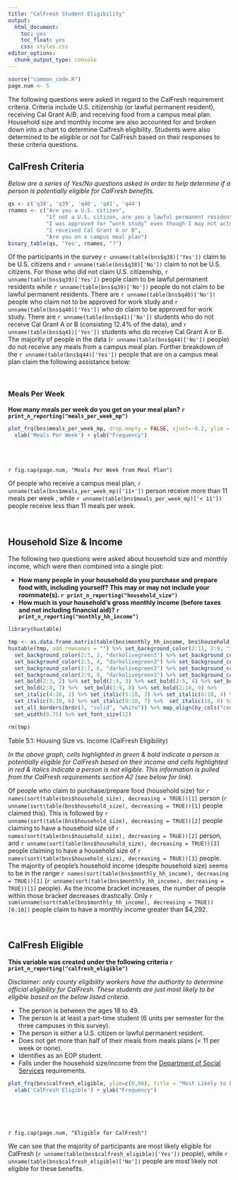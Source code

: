 ```yaml
---
title: "CalFresh Student Eligibility"
output: 
  html_document: 
    toc: yes
    toc_float: yes
    css: styles.css
editor_options: 
  chunk_output_type: console
---
```


```r
source("common_code.R")
page.num <- 5
```

The following questions were asked in regard to the CalFresh requirement criteria. Criteria include U.S. citizenship (or lawful permanent resident), receiving Cal Grant A/B, and receiving food from a campus meal plan. Household size and monthly income are also accounted for and broken down into a chart to determine Calfresh eligibility. Students were also determined to be eligible or not for CalFresh based on their responses to these criteria questions.

## CalFresh Criteria
*Below are a series of Yes/No questions asked in order to help determine if a person is potentially eligible for CalFresh benefits.*
```r
qs <- c('q38', 'q39', 'q40', 'q41', 'q44')
rnames <- c("Are you a U.S. citizen", 
            "If not a U.S. citizen, are you a lawful permanent resident (i.e. have a 'green card')",
            "I was approved for “work study” even though I may not actually have a work study job placement",
            "I received Cal Grant A or B",
            "Are you on a campus meal plan")
binary_table(qs, 'Yes', rnames, "?")
```
Of the participants in the survey `r unname(table(bns$q38)['Yes'])` claim to be U.S. citizens and `r unname(table(bns$q38)['No'])` claim to not be U.S. citizens. For those who did not claim U.S. citizenship, `r unname(table(bns$q39)['Yes'])` people claim to be lawful permanent residents while `r unname(table(bns$q39)['No'])` people do not claim to be lawful permanent residents. There are `r unname(table(bns$q40)['No'])` people who claim not to be approved for work study and `r unname(table(bns$q40)['Yes'])` who do claim to be approved for work study. There are `r unname(table(bns$q41)['No'])` students who do not receive Cal Grant A or B (consisting 12.4% of the data), and `r unname(table(bns$q41)['Yes'])` students who do receive Cal Grant A or B. The majority of people in the data (`r unname(table(bns$q44)['No'])` people) do not receive any meals from a campus meal plan. Further breakdown of the `r unname(table(bns$q44)['Yes'])` people that are on a campus meal plan claim the following assistance below:

<br>

### Meals Per Week
**How many meals per week do you get on your meal plan? `r print_n_reporting("meals_per_week_mp")`**

<div class = "row">
<div class = "col-md-6">
```r
plot_frq(bns$meals_per_week_mp, drop.empty = FALSE, vjust=-0.2, ylim = c(0,1.5)) + 
  xlab('Meals Per Week') + ylab("Frequency")
```
</div>
  
<div class = "col-md-5">
<br><br><br>`r fig.cap(page.num, "Meals Per Week from Meal Plan")` <br> 

Of people who receive a campus meal plan, `r unname(table(bns$meals_per_week_mp)['11+'])` person receive more than 11 meals per week , while `r unname(table(bns$meals_per_week_mp)['< 11'])` people receive less than 11 meals per week. 

</div>
</div>

<br>

## Household Size & Income
The following two questions were asked about household size and monthly income, which were then combined into a single plot:

- **How many people in your household do you purchase and prepare food with, including yourself? This may or may not include your roommate(s). `r print_n_reporting("household_size")`**
- **How much is your household's gross monthly income (before taxes and not including financial aid)? `r print_n_reporting("monthly_hh_income")`**

```r
library(huxtable)

tmp <- as.data.frame.matrix(table(bns$monthly_hh_income, bns$household_size))
huxtable(tmp, add_rownames = "") %>% set_background_color(2:11, 2:9, "tomato") %>%
  set_background_color(2:3, 2, "darkolivegreen3") %>% set_background_color(2:4, 3, "darkolivegreen3") %>% 
  set_background_color(2:5, 4, "darkolivegreen3") %>% set_background_color(2:6, 5, "darkolivegreen3") %>% 
  set_background_color(2:7, 6, "darkolivegreen3") %>% set_background_color(2:8, 7, "darkolivegreen3") %>% 
  set_background_color(2:9, 8, "darkolivegreen3") %>% set_background_color(2:10, 9, "darkolivegreen3") %>% 
  set_bold(2:3, 2) %>% set_bold(2:4, 3) %>% set_bold(2:5, 4) %>% set_bold(2:6, 5) %>% set_bold(2:7, 6) %>% 
  set_bold(2:8, 7) %>%  set_bold(2:9, 8) %>% set_bold(2:10, 9) %>% 
  set_italic(4:10, 2) %>% set_italic(5:10, 3) %>% set_italic(6:10, 4) %>% set_italic(7:10, 5) %>% 
  set_italic(8:10, 6) %>% set_italic(9:10, 7) %>%  set_italic(10, 8) %>% set_italic(11, 9) %>%
  set_all_borders(brdr(3, "solid", "white")) %>% map_align(by_cols("center")) %>%
  set_width(0.75) %>% set_font_size(12)

rm(tmp)
```
Table 5.1: Housing Size vs. Income (CalFresh Eligibility)

*In the above graph, cells highlighted in green & bold indicate a person is potentially eligible for CalFresh based on their income and cells highlighted in red & italics indicate a person is not eligible. This information is pulled from the CalFresh requirements section A2 (see below for link).*

Of people who claim to purchase/prepare food (household size) for `r names(sort(table(bns$household_size), decreasing = TRUE))[1]` person (`r unname(sort(table(bns$household_size), decreasing = TRUE))[1]` people claimed this). This is followed by `r unname(sort(table(bns$household_size), decreasing = TRUE))[2]` people claiming to have a household size of `r names(sort(table(bns$household_size), decreasing = TRUE))[2]` person, and `r unname(sort(table(bns$household_size), decreasing = TRUE))[3]` people claiming to have a household size of `r names(sort(table(bns$household_size), decreasing = TRUE))[3]` people. The majority of people's household income (despite household size) seems to be in the range `r names(sort(table(bns$monthly_hh_income), decreasing = TRUE))[1]` (`r unname(sort(table(bns$monthly_hh_income), decreasing = TRUE))[1]` people). As the income bracket increases, the number of people within those bracket decreases drastically. Only `r sum(unname(sort(table(bns$monthly_hh_income), decreasing = TRUE))[6:10])` people claim to have a monthly income greater than \$4,292.

<br>

## CalFresh Eligible
**This variable was created under the following criteria `r print_n_reporting("calfresh_eligible")`**

*Disclaimer: only county eligibility workers have the authority to determine official eligibility for CalFresh. These students are just most likely to be eligible based on the below listed criteria.*

- The person is between the ages 18 to 49.  
- The person is at least a part-time student (6 units per semester for the three campuses in this survey).  
- The person is either a U.S. citizen or lawful permanent resident.  
- Does not get more than half of their meals from meals plans (< 11 per week or none).  
- Identifies as an EOP student.  
- Falls under the household size/income from the [Department of Social Services](https://www.cdss.ca.gov/inforesources/cdss-programs/calfresh/eligibility-and-issuance-requirements#income) requirements.

<div class = "row">
<div class = "col-md-6">
```r
plot_frq(bns$calfresh_eligible, ylim=c(0,90), title = "Most Likely to be CalFresh Eligible") + 
  xlab('CalFresh Eligible') + ylab("Frequency")
```
</div>
  
<div class = "col-md-5">
<br><br><br><br>`r fig.cap(page.num, "Eligible for CalFresh")` <br> 

We can see that the majority of participants are most likely eligible for CalFresh (`r unname(table(bns$calfresh_eligible)['Yes'])` people), while `r unname(table(bns$calfresh_eligible)['No'])` people are most likely not eligible for these benefits.
</div>
</div>

<br />

<!-- ### `r emoji.1` `r emoji.2` Campus Breakdown -->
<!-- <details> -->
<!-- <summary> Click here for campus breakdown of CalFresh eligible students. </summary> -->
<!-- ```{r, fig.width=5, fig.height=3.8} -->
<!-- plot_grpfrq(bns$school, bns$calfresh_eligible, geom.colors = campus.colors[c(2,1)],  -->
<!--             wrap.labels = 21, legend.title = "Potentially Eligible", show.prc = FALSE) +  -->
<!--   xlab('Campus') + ylab("Frequency") +  -->
<!--   theme(legend.position="top") -->
<!-- ``` -->
<!-- `r fig.cap(page.num, "CalFresh Eligible by Campus")` -->

<!-- From the figure above, we can see that Chico has the most students who fall under the category of potentially being eligible for CalFresh. Both Fresno and Northridge have around one third less students who are potentially eligible for CalFresh, with nearly identical numbers. -->

</details>
<br />



